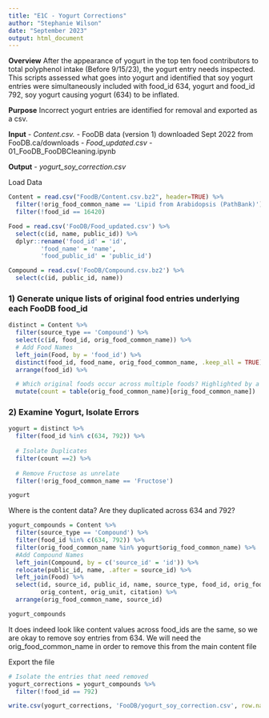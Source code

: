 ```yaml
---
title: "E1C - Yogurt Corrections"
author: "Stephanie Wilson"
date: "September 2023"
output: html_document
---
```


__Overview__
After the appearance of yogurt in the top ten food contributors to total polyphenol intake (Before 9/15/23), the yogurt entry needs inspected. This scripts assessed what goes into yogurt and identified that soy yogurt entries were simultaneously included with food_id 634, yogurt and food_id 792, soy yogurt causing yogurt (634) to be inflated. 

__Purpose__
Incorrect yogurt entries are identified for removal and exported as a csv. 

__Input__
  - *Content.csv.* - FooDB data (version 1) downloaded Sept 2022 from FooDB.ca/downloads
  - *Food_updated.csv* - 01_FooDB_FooDBCleaning.ipynb
  
__Output__
  - *yogurt_soy_correction.csv* 

Load Data
```r
Content = read.csv("FoodB/Content.csv.bz2", header=TRUE) %>% 
  filter(!orig_food_common_name == 'Lipid from Arabidopsis (PathBank)') %>%
  filter(!food_id == 16420)

Food = read.csv('FooDB/Food_updated.csv') %>%
  select(c(id, name, public_id)) %>%
  dplyr::rename('food_id' = 'id',
         'food_name' = 'name',
         'food_public_id' = 'public_id')

Compound = read.csv('FooDB/Compound.csv.bz2') %>%
  select(c(id, public_id, name))
```

### 1) Generate unique lists of original food entries underlying each FooDB food_id
```r
distinct = Content %>%
  filter(source_type == 'Compound') %>%
  select(c(id, food_id, orig_food_common_name)) %>%
  # Add Food Names
  left_join(Food, by = 'food_id') %>%
  distinct(food_id, food_name, orig_food_common_name, .keep_all = TRUE) %>%
  arrange(food_id) %>%

  # Which original foods occur across multiple foods? Highlighted by a count >2
  mutate(count = table(orig_food_common_name)[orig_food_common_name])
```

### 2) Examine Yogurt, Isolate Errors
```r
yogurt = distinct %>%
  filter(food_id %in% c(634, 792)) %>%
  
  # Isolate Duplicates
  filter(count ==2) %>%
  
  # Remove Fructose as unrelate
  filter(!orig_food_common_name == 'Fructose')

yogurt
```

Where is the content data? Are they duplicated across 634 and 792?
```r
yogurt_compounds = Content %>%
  filter(source_type == 'Compound') %>%
  filter(food_id %in% c(634, 792)) %>%
  filter(orig_food_common_name %in% yogurt$orig_food_common_name) %>%
  #Add Compound Names
  left_join(Compound, by = c('source_id' = 'id')) %>%
  relocate(public_id, name, .after = source_id) %>% 
  left_join(Food) %>%
  select(id, source_id, public_id, name, source_type, food_id, orig_food_common_name,
         orig_content, orig_unit, citation) %>%
  arrange(orig_food_common_name, source_id)

yogurt_compounds
```

It does indeed look like content values across food_ids are the same, so we are okay to remove soy entries from 634. We will need the orig_food_common_name in order to remove this from the main content file

Export the file
```r
# Isolate the entries that need removed
yogurt_corrections = yogurt_compounds %>% 
  filter(!food_id == 792)

write.csv(yogurt_corrections, 'FooDB/yogurt_soy_correction.csv', row.names = FALSE)
```

